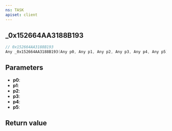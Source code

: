 ```yaml
---
ns: TASK
apiset: client
---
```

## _0x152664AA3188B193

```c
// 0x152664AA3188B193
Any _0x152664AA3188B193(Any p0, Any p1, Any p2, Any p3, Any p4, Any p5);
```


## Parameters
* **p0**:
* **p1**:
* **p2**:
* **p3**:
* **p4**:
* **p5**:

## Return value